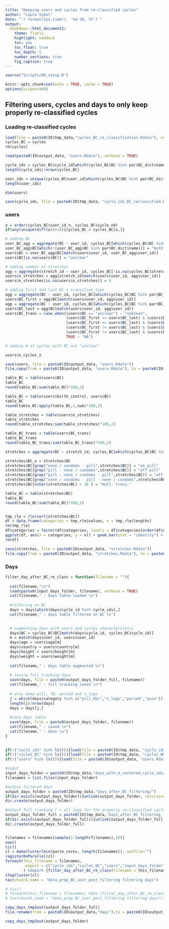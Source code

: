 ```yaml
---
title: "Keeping users and cycles from re-classified cycles"
author: "Laura Symul"
date: "`r format(Sys.time(), '%d %B, %Y')`"
output: 
  bookdown::html_document2: 
    theme: flatly
    highlight: haddock
    toc: yes
    toc_float: true
    toc_depth: 5
    number_sections: true
    fig_caption: true
---
```




```r
source("Scripts/00_setup.R")
```


```r
knitr::opts_chunk$set(echo = TRUE, cache = TRUE)
options(scipen=999)
```


## Filtering users, cycles and days to only keep properly re-classified cycles


### Loading re-classified cycles


```r

load(file = paste0(IO$tmp_data,"cycles_BC_re_classification.Rdata"), verbose = TRUE)
cycles_BC = cycles
rm(cycles)

load(paste0(IO$output_data, "users.Rdata"), verbose = TRUE)


```

```r
cycle_ids = cycles_BC$cycle_id[which(cycles_BC$BC %in% par$BC_dict$name)]
length(cycle_ids)/nrow(cycles_BC)

user_ids = unique(cycles_BC$user_id[which(cycles_BC$BC %in% par$BC_dict$name)])
length(user_ids)

dim(users)

save(cycle_ids, file = paste0(IO$tmp_data, "cycle_ids_BC_reclassified.Rdata"))
```



### users


```r

o = order(cycles_BC$user_id_n, cycles_BC$cycle_nb)
if(any(unique(diff(o))>1)){cycles_BC = cycles_BC[o,]}

# adding BC
user_BC_agg = aggregate(BC ~ user_id, cycles_BC[which(cycles_BC$BC %in% par$BC_dict$name),], function(x){paste0(sort(unique(x)), collapse = " - ")})
user_BC_agg$BC[which(!(user_BC_agg$BC %in% par$BC_dict$name))] = "both"
users$BC = user_BC_agg$BC[match(users$user_id, user_BC_agg$user_id)]
users$BC[is.na(users$BC)] = "unclear"

# adding number of stretches
agg = aggregate(stretch_id ~ user_id, cycles_BC[!is.na(cycles_BC$stretch_id),], lu)
users$n_stretches = agg$stretch_id[match(users$user_id, agg$user_id)]
users$n_stretches[is.na(users$n_stretches)] = 0

# adding first and last BC + transition type
agg = aggregate(BC ~ user_id, cycles_BC[which(cycles_BC$BC %in% par$BC_dict$name),], first)
users$BC_first = agg$BC[match(users$user_id, agg$user_id)]
agg = aggregate(BC ~ user_id, cycles_BC[which(cycles_BC$BC %in% par$BC_dict$name),], last)
users$BC_last = agg$BC[match(users$user_id, agg$user_id)]
users$BC_trans = case_when((users$BC == "unclear") ~ "unknown",
                           (users$BC_first == users$BC_last) & (users$BC != "both") ~ "0",
                           (users$BC_first == users$BC_last) & (users$BC == "both") ~ "mult",
                           (users$BC_first != users$BC_last) & (users$BC_first == "pill") ~ "off pill",
                           (users$BC_first != users$BC_last) & (users$BC_last == "pill") ~ "on pill",
                           TRUE ~ "NA")

# adding # of cycles with BC not "unclear"

users$n_cycles_o


```

```r
save(users, file = paste0(IO$output_data, "users.Rdata"))
file.copy(from = paste0(IO$output_data, "users.Rdata"), to = paste0(IO$tmp_data,"users_with_BC_reclassified.Rdata"), overwrite = TRUE)
```


```r
table_BC = table(users$BC)
table_BC
round(table_BC/sum(table_BC)*100,2)

table_BC = table(users$birth_control, users$BC)
table_BC
round(table_BC/apply(table_BC,1,sum)*100,2)

table_stretches = table(users$n_stretches)
table_stretches
round(table_stretches/sum(table_stretches)*100,2)

table_BC_trans = table(users$BC_trans)
table_BC_trans
round(table_BC_trans/sum(table_BC_trans)*100,2)

```





```r

stretches = aggregate(BC ~ stretch_id, cycles_BC[which(cycles_BC$BC %in% par$BC_dict$name),], function(x){paste0(rle(x)$values, collapse = " - ")})

stretches$BC_o = stretches$BC
stretches$BC[grep("none / condoms - pill",stretches$BC)] = "on pill"
stretches$BC[grep("pill - none / condoms",stretches$BC)] = "off pill"
stretches$BC[grep("pill - none / condoms - pill",stretches$BC)] = "off-on pill"
stretches$BC[grep("none / condoms - pill - none / condoms",stretches$BC)] = "on-off pill"
stretches$BC[nchar(stretches$BC) > 38 ] = "mult. trans."

table_BC = table(stretches$BC)
table_BC
round(table_BC/sum(table_BC)*100,2)


tmp_rle = rle(sort(stretches$BC))
df = data.frame(categories = tmp_rle$values, n = tmp_rle$lengths)
rm(tmp_rle)
df$categories = factor(df$categories, levels = df$categories[order(df$n)])
ggplot(df, aes(x = categories, y = n)) + geom_bar(stat = "identity") + coord_flip() + geom_text(aes(label = n))
rm(df)

```


```r
save(stretches, file = paste0(IO$output_data, "stretches.Rdata"))
file.copy(from = paste0(IO$output_data, "stretches.Rdata"), to = paste0(IO$tmp_data,"stretches.Rdata"), overwrite = TRUE)
```



### Days


```r

filter_day_after_BC_re_class = function(filename = ""){
  
  cat(filename,"\n")
  load(paste0(input_days_folder, filename), verbose = TRUE)
  cat(filename," : days table loaded \n")
  
  #filtering on BC  
  days = days[which(days$cycle_id %in% cycle_ids),]
  cat(filename," : days table filtered on BC \n")

  
  # augmenting days with users and cycles characteristics
  days$BC = cycles_BC$BC[match(days$cycle_id, cycles_BC$cycle_id)]
  m = match(days$user_id, users$user_id)
  days$age = users$age[m]
  days$country = users$country[m]
  days$height = users$height[m]
  days$weight = users$weight[m]
  
  cat(filename," : days table augmented \n")
  
  # saving full tracking days
  save(days, file = paste0(output_days_folder_full, filename))
  cat(filename," : full tracking saved \n")
  
  # only keep pill, TB, period and n_logs
  j = which(days$category %in% c("pill_hbc","n_logs","period","pain"))
  length(j)/nrow(days)
  days = days[j,]
  
  #save days table
  save(days, file = paste0(output_days_folder, filename))
  cat(filename," : saved \n")
  cat(filename," : done \n")
}
  
```



```r

if(!("cycle_ids" %in% ls())){load(file = paste0(IO$tmp_data, "cycle_ids_BC_reclassified.Rdata"), verbose = TRUE)}
if(!("cycles_BC" %in% ls())){load(file = paste0(IO$tmp_data, "cycles_BC_re_classification.Rdata"), verbose = TRUE); cycles_BC = cycles; rm(cycles)}
if(!("users" %in% ls())){load(file = paste0(IO$output_data, "users.Rdata"), verbose = TRUE)}

#input
input_days_folder = paste0(IO$tmp_data,"days_with_m_centered_cycle_ids/")
filenames = list.files(input_days_folder)

#output filtered days
output_days_folder = paste0(IO$tmp_data,"days_after_BC_filtering/")
if(dir.exists(output_days_folder)){unlink(output_days_folder, recursive = TRUE)}
dir.create(output_days_folder)

#output full tracking ( = all logs for the properly re-classified cycles)
output_days_folder_full = paste0(IO$tmp_data,"days_after_BC_filtering_full_tracking/")
if(dir.exists(output_days_folder_full)){unlink(output_days_folder_full, recursive = TRUE)}
dir.create(output_days_folder_full)


filenames = filenames[sample(1:length(filenames),20)]
now()
tic()
cl = makeCluster(min(par$n_cores, length(filenames)), outfile="")
registerDoParallel(cl)
foreach(this_filename = filenames,
        .export = c("cycle_ids","cycles_BC","users","input_days_folder","output_days_folder","output_days_folder_full")
        ) %dopar% {filter_day_after_BC_re_class(filename = this_filename)}
stopCluster(cl)
tac(chunck_name = "data_prep_BC_user_post_filtering filtering days")

# tic()
# foreach(this_filename = filenames) %do% {filter_day_after_BC_re_class(filename = this_filename)}
# tac(chunck_name = "data_prep_BC_user_post_filtering filtering days")

```


```r
copy_days_tmp2out(output_days_folder_full)
file.rename(from = paste0(IO$output_data,"days"),to = paste0(IO$output_data,"days_full_tracking"))

copy_days_tmp2out(output_days_folder)
```


